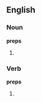 ==English==
===Noun===
'''preps'''
# {{plural of|[[prep]]}}

===Verb===
'''preps'''
# {{third-person singular of|[[prep]]}}